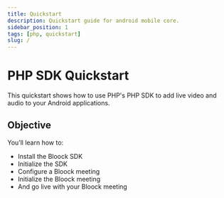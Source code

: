 ```yaml
---
title: Quickstart
description: Quickstart guide for android mobile core.
sidebar_position: 1
tags: [php, quickstart]
slug: /
---
```



# PHP SDK Quickstart

This quickstart shows how to use PHP's PHP SDK to add live video and
audio to your Android applications.

## Objective

You’ll learn how to:

- Install the Bloock SDK
- Initialize the SDK
- Configure a Bloock meeting
- Initialize the Bloock meeting
- And go live with your Bloock meeting
